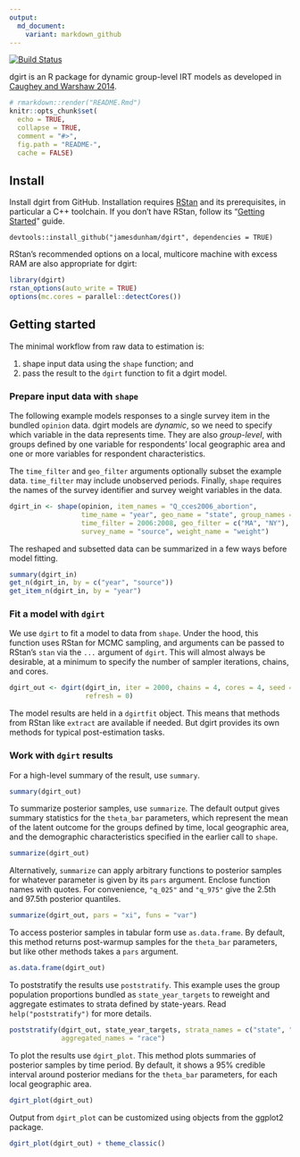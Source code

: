 ```yaml
---
output:
  md_document:
    variant: markdown_github
---
```

[![Build Status](https://travis-ci.org/jamesdunham/dgirt.svg?branch=master)](https://travis-ci.org/jamesdunham/dgirt)

dgirt is an R package for dynamic group-level IRT models as developed in
[Caughey and Warshaw 2014](http://pan.oxfordjournals.org/content/early/2015/02/04/pan.mpu021.full.pdf+html).

```r
# rmarkdown::render("README.Rmd")
knitr::opts_chunk$set(
  echo = TRUE,
  collapse = TRUE,
  comment = "#>",
  fig.path = "README-",
  cache = FALSE)
```

## Install

Install dgirt from GitHub. Installation requires
[RStan](http://mc-stan.org/interfaces/rstan.html) and its prerequisites, in
particular a C++ toolchain. If you don't have RStan, follow its "[Getting
Started](https://github.com/stan-dev/rstan/wiki/RStan-Getting-Started)" guide.

```
devtools::install_github("jamesdunham/dgirt", dependencies = TRUE)
```

RStan's recommended options on a local, multicore machine with excess RAM are
also appropriate for dgirt:

```r
library(dgirt)
rstan_options(auto_write = TRUE)
options(mc.cores = parallel::detectCores())
```

## Getting started

The minimal workflow from raw data to estimation is:

  1. shape input data using the `shape` function; and
  2. pass the result to the `dgirt` function to fit a dgirt model.

### Prepare input data with `shape`

The following example models responses to a single survey item in the bundled
`opinion` data. dgirt models are *dynamic*, so we need to specify which variable
in the data represents time. They are also *group-level*, with groups defined by
one variable for respondents' local geographic area and one or more variables
for respondent characteristics.

The `time_filter` and `geo_filter` arguments optionally subset the example data.
`time_filter` may include unobserved periods. Finally, `shape` requires the
names of the survey identifier and survey weight variables in the data.

```r
dgirt_in <- shape(opinion, item_names = "Q_cces2006_abortion",
                  time_name = "year", geo_name = "state", group_names = "race",
                  time_filter = 2006:2008, geo_filter = c("MA", "NY"),
                  survey_name = "source", weight_name = "weight")
```

The reshaped and subsetted data can be summarized in a few ways before model
fitting.

```r
summary(dgirt_in)
get_n(dgirt_in, by = c("year", "source"))
get_item_n(dgirt_in, by = "year")
```

### Fit a model with `dgirt`

We use `dgirt` to fit a model to data from `shape`. Under the hood, this
function uses RStan for MCMC sampling, and arguments can be passed to RStan's
`stan` via the `...` argument of `dgirt`. This will almost always be desirable,
at a minimum to specify the number of sampler iterations, chains, and cores.

```r
dgirt_out <- dgirt(dgirt_in, iter = 2000, chains = 4, cores = 4, seed = 42,
                   refresh = 0)
```

The model results are held in a `dgirtfit` object. This means that methods from
RStan like `extract` are available if needed. But dgirt provides its own methods
for typical post-estimation tasks.

### Work with `dgirt` results

For a high-level summary of the result, use `summary`.

```r
summary(dgirt_out)
```

To summarize posterior samples, use `summarize`. The default output gives
summary statistics for the `theta_bar` parameters, which represent the mean of
the latent outcome for the groups defined by time, local geographic area, and
the demographic characteristics specified in the earlier call to `shape`.

```r
summarize(dgirt_out)
```

Alternatively, `summarize` can apply arbitrary functions to posterior samples
for whatever parameter is given by its `pars` argument. Enclose function names
with quotes. For convenience, `"q_025"` and `"q_975"` give the 2.5th and 97.5th
posterior quantiles.

```r
summarize(dgirt_out, pars = "xi", funs = "var")
```

To access posterior samples in tabular form use `as.data.frame`. By default,
this method returns post-warmup samples for the `theta_bar` parameters, but like
other methods takes a `pars` argument.

```r
as.data.frame(dgirt_out)
```

To poststratify the results use `poststratify`. This example uses the group
population proportions bundled as `state_year_targets` to reweight and aggregate
estimates to strata defined by state-years. Read `help("poststratify")` for more
details. 

```r
poststratify(dgirt_out, state_year_targets, strata_names = c("state", "year"),
             aggregated_names = "race")
```

To plot the results use `dgirt_plot`. This method plots summaries of posterior
samples by time period. By default, it shows a 95% credible interval around
posterior medians for the `theta_bar` parameters, for each local geographic
area. 

```r
dgirt_plot(dgirt_out)
```

Output from `dgirt_plot` can be customized using objects from the ggplot2
package.

```r
dgirt_plot(dgirt_out) + theme_classic()
```
